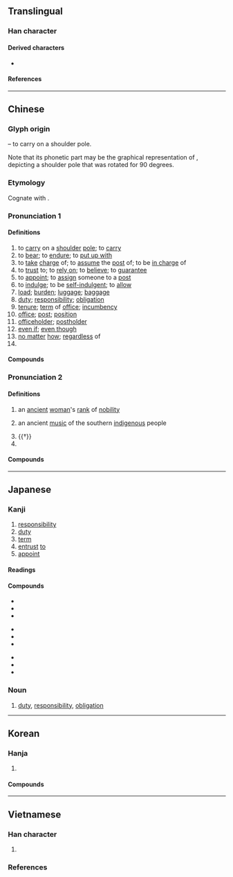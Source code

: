 {{also|仟|件}}
{{character info/new}}
==Translingual==
{{stroke order|strokes=6}}

===Han character===
{{Han char|rn=9|rad=人|as=04|sn=6|four=22214|canj=OHG|ids=⿰亻壬}}

====Derived characters====
* {{l|mul|[[姙]], [[㤛]], [[拰]], [[㳝]], [[栣]], [[𭴞]], [[𭹆]], [[秹]], [[絍]]([[𫟃]]), [[袵]], [[䛘]]([[𬣯]]), [[銋]], [[餁]], [[荏]], [[䇮]], [[𫕤]], [[凭]], [[𫶭]], [[恁]], [[栠]], [[㶵]], [[𬓧]], [[䋕]], [[賃]]([[赁]]), [[䣸]], [[鵀]]([[𬸊]])}}

====References====
{{Han ref|kx=0094.240|dkj=00416|dj=0200.150|hdz=10122.060|uh=4EFB}}

----

==Chinese==
{{zh-forms}}

===Glyph origin===
{{Han etyl}}
{{Han compound|人|alt1=亻|t1=person|壬|ls=psc|c1=s|c2=p}} – to carry on a shoulder pole.

Note that its phonetic part {{och-l|壬|id=2}} may be the graphical representation of {{lang|zh|任}}, depicting a shoulder pole that was rotated for 90 degrees.

===Etymology===
Cognate with {{och-l|妊|pregnant}}.

===Pronunciation 1===
{{zh-pron
|m=rèn
|c=jam6
|h=pfs=yim/ngim
|md=êng
|mn=qz,tp,xm:līm/kh,zz:jīm
|mn-t=rim6/rim7
|w=3zen
|w_note=literary
|dial=2
|mc=2
|oc=1,2
|cat=v,n,conj,cls
}}

====Definitions====
{{zh-hanzi}}

# to [[carry]] on a [[shoulder]] [[pole]]; to [[carry]]
# to [[bear]]; to [[endure]]; to [[put up with]]
# to [[take]] [[charge]] of; to [[assume]] the [[post]] of; to be [[in charge]] of
# to [[trust]] to; to [[rely on]]; to [[believe]]; to [[guarantee]]
# to [[appoint]]; to [[assign]] someone to a [[post]]
# to [[indulge]]; to be [[self-indulgent]]; to [[allow]]
# [[load]]; [[burden]]; [[luggage]]; [[baggage]]
# [[duty]]; [[responsibility]]; [[obligation]]
# [[tenure]]; [[term]] of [[office]]; [[incumbency]]
# [[office]]; [[post]]; [[position]]
# [[officeholder]]; [[postholder]]
# [[even if]]; [[even though]]
# [[no matter]] [[how]]; [[regardless]] of
# {{zh-classifier|[[term]]s of [[office]]}}

====Compounds====
{{zh-der|一任|一身二任|上任|不任|不信任案|主任|主任委員|任意|信任|信任狀|委任|出任|兼任|國際責任|信任投票|刑事責任|充任|升任|力不勝任|專任|前任|復任|後任|器任|到任|卸任|常任|就任|委任統治|得權重任|寵任|委任狀|勝任愉快|委任直選|原任|在任|委任立法|勝任|勢任|可任|力微任重|大任|叨任|放蕩任氣|會任之家|棟梁之任|科任|擔任|治任|派任|歷任|柄任|承任|現任|猥當大任|知人善任|科任老師|新任|留任|特任|眾怒難任|放任自流|政治責任|燮和之任|用賢任能|放任行為|無任之祿|推賢任人|矜己任智|教務主任|無任|接任|民事責任|放任|撤任|續任|責任保險|走馬上任|選賢任能|致遠任重|聽之任之|連階累任|非異人任|薦賢任能|責任制|膺任|繼任|進賢任能|聽天任命|責任感|責任內閣|調任|親任|難當重任|級任老師|責任|聽任|職任|走馬赴任|赴任|選任|革職留任|級任導師|聘任制|級任制|級任|輕財任俠|聘任|重責大任|重任|蒞任|適任|道遠任重|道義責任|連任|轉任|難任|解任|離任|負才任氣|高下任心|走馬之任|簡任|舉賢任能|責任事故|薦任|荐任|走馬到任|自由放任|連帶責任}}

===Pronunciation 2===
{{zh-pron
|m=rén
|c=jam4
|mn=qz,xm:lîm/zz:jîm
|w=3nyin
|w_note=vernacular (“surname”)
|dial=1
|mc=1
|oc=n,1
|cat=n,a,pn
}}

====Definitions====
{{zh-hanzi}}

# {{lb|zh|historical}} an [[ancient]] [[woman]]'s [[rank]] of [[nobility]]
# {{lb|zh|historical}} an ancient [[music]] of the southern [[indigenous]] people
# {{†}} {{zh-alt-form|壬|[[artful]]}}
# {{surname|lang=zh}}

====Compounds====
{{zh-der|任莊}}

{{zh-cat|Intermediate}}

----

==Japanese==

===Kanji===
{{ja-kanji|grade=5|rs=人04}}

# [[responsibility]]
# [[duty]]
# [[term]]
# [[entrust]] [[to]]
# [[appoint]]

====Readings====
{{ja-readings
|goon=にん<にん<にむ
|kanon=じん<じん<じむ
|kun=まか-す, まか-せる, にな-う, た-える
|nanori=さ, とう, ひで
}}

====Compounds====
{{top3}}
* {{ja-r|責任|せきにん}}
* {{ja-r|委任|いにん}}
* {{ja-r|解任|かいにん}}
{{mid3}}
* {{ja-r|無%責任|む%せきにん}}
* {{ja-r|専任|せんにん}}
* {{ja-r|信任|しんにん}}
{{mid3}}
* {{ja-r|任天堂|にんてんどう}}
* {{ja-r|任命|にんめい}}
* {{ja-r|任務|にんむ}}
{{bottom}}

===Noun===
{{ja-noun|にん}}

# [[duty]], [[responsibility]], [[obligation]]

----

==Korean==

===Hanja===
{{ko-hanja/new|임}}

# {{defn|lang=ko|sort=人04}}

====Compounds====
{{der3|ko
|{{ko-l|책임|責任}}
|{{ko-l|상임|常任}}
}}

----

==Vietnamese==

===Han character===
{{vi-readings|rs=人04
|hanviet=nhậm-tdcndg;tdcntd;gdhn, nhiệm-tdcndg;gdhn, nhâm-gdhn
|phienthiet=
|nom=nhậm-tdcndg;tdcntd;gdhn, nhằm-tdcndg;tdcntd;gdhn, nhiệm-tdcndg;btcn, nhầm-tdcntd;btcn, nhẩm-gdhn;btcn, nhăm-gdhn, nhặm-gdhn, vững-gdhn
}}

# {{defn|lang=vi|sort=人04}}

===References===
<references/>